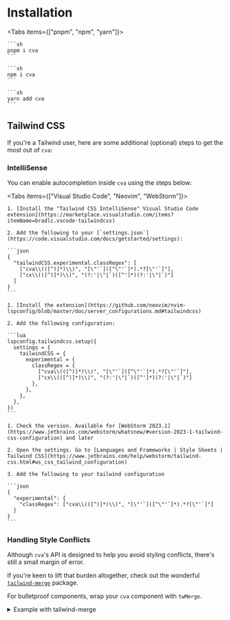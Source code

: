 
# Installation

<Tabs items={["pnpm", "npm", "yarn"]}>
  <Tab>

    ```sh
    pnpm i cva
    ```

  </Tab>
  <Tab>

    ```sh
    npm i cva
    ```

  </Tab>
  <Tab>
  
    ```sh
    yarn add cva
    ```
  
  </Tab>
</Tabs>

## Tailwind CSS

If you're a Tailwind user, here are some additional (optional) steps to get the most out of `cva`:

### IntelliSense

You can enable autocompletion inside `cva` using the steps below:

<Tabs items={["Visual Studio Code", "Neovim", "WebStorm"]}>
  <Tab>

    1. [Install the "Tailwind CSS IntelliSense" Visual Studio Code extension](https://marketplace.visualstudio.com/items?itemName=bradlc.vscode-tailwindcss)

    2. Add the following to your [`settings.json`](https://code.visualstudio.com/docs/getstarted/settings):

    ```json
    {
      "tailwindCSS.experimental.classRegex": [
        ["cva\\(([^)]*)\\)", "[\"'`]([^\"'`]*).*?[\"'`]"],
        ["cx\\(([^)]*)\\)", "(?:'|\"|`)([^']*)(?:'|\"|`)"]
      ]
    }
    ```

  </Tab>
  <Tab>

    1. [Install the extension](https://github.com/neovim/nvim-lspconfig/blob/master/doc/server_configurations.md#tailwindcss)

    2. Add the following configuration:

    ```lua
    lspconfig.tailwindcss.setup({
      settings = {
        tailwindCSS = {
          experimental = {
            classRegex = {
              ["cva\\(([^)]*)\\)", "[\"'`]([^\"'`]*).*?[\"'`]"],
              ["cx\\(([^)]*)\\)", "(?:'|\"|`)([^']*)(?:'|\"|`)"]
            },
          },
        },
      },
    })
    ```

  </Tab>
  <Tab>

    1. Check the version. Available for [WebStorm 2023.1](https://www.jetbrains.com/webstorm/whatsnew/#version-2023-1-tailwind-css-configuration) and later

    2. Open the settings. Go to [Languages and Frameworks | Style Sheets | Tailwind CSS](https://www.jetbrains.com/help/webstorm/tailwind-css.html#ws_css_tailwind_configuration)

    3. Add the following to your tailwind configuration

    ```json
    {
      "experimental": {
        "classRegex": ["cva\\(([^)]*)\\)", "[\"'`]([^\"'`]*).*?[\"'`]"]
      }
    }
    ```

  </Tab>
</Tabs>

### Handling Style Conflicts

Although `cva`'s API is designed to help you avoid styling conflicts, there's still a small margin of error.

If you're keen to lift that burden altogether, check out the wonderful [`tailwind-merge`](https://github.com/dcastil/tailwind-merge) package.

For bulletproof components, wrap your `cva` component with `twMerge`.

<details>

<summary>Example with tailwind-merge</summary>

```ts
import { cva, type VariantProps } from "cva";
import { twMerge } from "tailwind-merge";

const buttonVariants = cva({
  base: ["your", "base", "classes"],
  variants: {
    intent: {
      primary: ["your", "primary", "classes"],
    },
  },
  defaultVariants: {
    intent: "primary",
  },
});

export interface ButtonVariants extends VariantProps<typeof buttonVariants> {}

export const button = (variants: ButtonVariants) =>
  twMerge(buttonVariants(variants));
```

</details>
